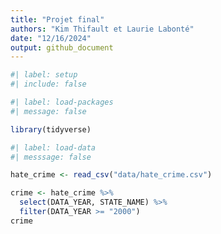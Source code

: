 ```yaml
---
title: "Projet final"
authors: "Kim Thifault et Laurie Labonté"
date: "12/16/2024"
output: github_document
---
```


```r
#| label: setup
#| include: false

```

```r
#| label: load-packages
#| message: false

library(tidyverse)

```

```r
#| label: load-data
#| messsage: false 

hate_crime <- read_csv("data/hate_crime.csv")
```


```r
crime <- hate_crime %>%
  select(DATA_YEAR, STATE_NAME) %>%
  filter(DATA_YEAR >= "2000")
crime
```


